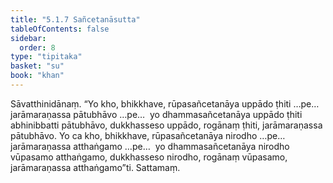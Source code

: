 ```yaml
---
title: "5.1.7 Sañcetanāsutta"
tableOfContents: false
sidebar:
  order: 8
type: "tipitaka"
basket: "su"
book: "khan"
---
```



<DynamicBreadcrumb />

<Division number="318" book="khan" bookNo="13" page="192">

<Paragraph number="1081" book="khan">
Sāvatthinidānaṃ. “Yo kho, bhikkhave, rūpasañcetanāya uppādo ṭhiti …pe…  jarāmaraṇassa pātubhāvo …pe…  yo dhammasañcetanāya uppādo ṭhiti abhinibbatti pātubhāvo, dukkhasseso uppādo, rogānaṃ ṭhiti, jarāmaraṇassa pātubhāvo. Yo ca kho, bhikkhave, rūpasañcetanāya nirodho …pe…  jarāmaraṇassa atthaṅgamo …pe…  yo dhammasañcetanāya nirodho vūpasamo atthaṅgamo, dukkhasseso nirodho, rogānaṃ vūpasamo, jarāmaraṇassa atthaṅgamo”ti.

</Paragraph>
</Division>

<Paragraph number="1082" type="center" book="khan">
Sattamaṃ.
</Paragraph>